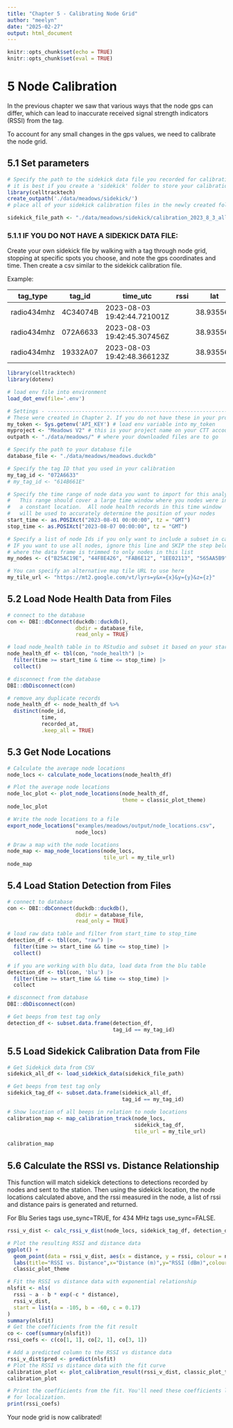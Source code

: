 ```yaml
---
title: "Chapter 5 - Calibrating Node Grid"
author: "meelyn"
date: "2025-02-27"
output: html_document
---
```


```r
knitr::opts_chunk$set(echo = TRUE)
knitr::opts_chunk$set(eval = TRUE)
```

# 5 Node Calibration

In the previous chapter we saw that various ways that the node gps can differ, which can lead to inaccurate received signal strength indicators (RSSI) from the tag.

To account for any small changes in the gps values, we need to calibrate the node grid. 

## 5.1 Set parameters

```r
# Specify the path to the sidekick data file you recorded for calibration
# it is best if you create a 'sidekick' folder to store your calibration file(s).
library(celltracktech)
create_outpath('./data/meadows/sidekick/')
# place all of your sidekick calibration files in the newly created folder after running the above line of code

sidekick_file_path <- "./data/meadows/sidekick/calibration_2023_8_3_all.csv"
```

### 5.1.1 IF YOU DO NOT HAVE A SIDEKICK DATA FILE:

Create your own sidekick file by walking with a tag through node grid, stopping at specific spots you choose, and note the gps coordinates and time. Then create a csv similar to the sidekick calibration file.

Example:

|tag_type|tag_id|time_utc|rssi|lat|lon|heading|antenna_angle|
---------|------|--------|----|---|---|-------|-------------|
|radio434mhz|4C34074B|2023-08-03 19:42:44.721001Z||38.935561|-74.948195|24.273||
|radio434mhz|072A6633|2023-08-03 19:42:45.307456Z||38.935561|-74.948195|23.548||
|radio434mhz|19332A07|2023-08-03 19:42:48.366123Z||38.935569|-74.948195|15.840||

```r
library(celltracktech)
library(dotenv)

# load env file into environment
load_dot_env(file='.env')

# Settings - ----------------------------------------------------------------
# These were created in Chapter 2. If you do not have these in your project directory, go back and repeat Ch. 2.
my_token <- Sys.getenv('API_KEY') # load env variable into my_token
myproject <- "Meadows V2" # this is your project name on your CTT account, here we are using the CTT project 'Meadows V2'
outpath <- "./data/meadows/" # where your downloaded files are to go

# Specify the path to your database file
database_file <- "./data/meadows/meadows.duckdb"

# Specify the tag ID that you used in your calibration
my_tag_id <- "072A6633"
# my_tag_id <- "614B661E"

# Specify the time range of node data you want to import for this analysis
#   This range should cover a large time window where you nodes were in
#   a constant location.  All node health records in this time window
#   will be used to accurately determine the position of your nodes
start_time <- as.POSIXct("2023-08-01 00:00:00", tz = "GMT")
stop_time <- as.POSIXct("2023-08-07 00:00:00", tz = "GMT")

# Specify a list of node Ids if you only want to include a subset in calibration
# IF you want to use all nodes, ignore this line and SKIP the step below
# where the data frame is trimmed to only nodes in this list
my_nodes <- c("B25AC19E", "44F8E426", "FAB6E12", "1EE02113", "565AA5B9", "EE799439", "1E762CF3", "A837A3F4", "484ED33B")

# You can specify an alternative map tile URL to use here
my_tile_url <- "https://mt2.google.com/vt/lyrs=y&x={x}&y={y}&z={z}"
```

## 5.2 Load Node Health Data from Files

```r
# connect to the database
con <- DBI::dbConnect(duckdb::duckdb(), 
                      dbdir = database_file, 
                      read_only = TRUE)

# load node_health table in to RStudio and subset it based on your start and stop times
node_health_df <- tbl(con, "node_health") |> 
  filter(time >= start_time & time <= stop_time) |>
  collect()

# disconnect from the database
DBI::dbDisconnect(con)

# remove any duplicate records
node_health_df <- node_health_df %>% 
  distinct(node_id, 
           time, 
           recorded_at, 
           .keep_all = TRUE)
```

## 5.3 Get Node Locations

```r
# Calculate the average node locations
node_locs <- calculate_node_locations(node_health_df)

# Plot the average node locations
node_loc_plot <- plot_node_locations(node_health_df, 
                                     theme = classic_plot_theme)
node_loc_plot

# Write the node locations to a file
export_node_locations("examples/meadows/output/node_locations.csv", 
                      node_locs)

# Draw a map with the node locations
node_map <- map_node_locations(node_locs, 
                               tile_url = my_tile_url)
node_map
```

## 5.4 Load Station Detection from Files
```r
# connect to database
con <- DBI::dbConnect(duckdb::duckdb(), 
                      dbdir = database_file, 
                      read_only = TRUE)

# load raw data table and filter from start_time to stop_time
detection_df <- tbl(con, "raw") |> 
  filter(time >= start_time && time <= stop_time) |>
  collect()

# if you are working with blu data, load data from the blu table
detection_df <- tbl(con, 'blu') |>
  filter(time >= start_time && time <= stop_time) |>
  collect

# disconnect from database
DBI::dbDisconnect(con)

# Get beeps from test tag only
detection_df <- subset.data.frame(detection_df, 
                                  tag_id == my_tag_id)
```

## 5.5 Load Sidekick Calibration Data from File
```r
# Get Sidekick data from CSV
sidekick_all_df <- load_sidekick_data(sidekick_file_path)

# Get beeps from test tag only
sidekick_tag_df <- subset.data.frame(sidekick_all_df, 
                                     tag_id == my_tag_id)

# Show location of all beeps in relation to node locations
calibration_map <- map_calibration_track(node_locs, 
                                         sidekick_tag_df, 
                                         tile_url = my_tile_url)

calibration_map
```

## 5.6 Calculate the RSSI vs. Distance Relationship

This function will match sidekick detections to detections recorded by nodes and sent to the station. Then using the sidekick location, the node locations calculated above, and the rssi measured in the node, a list of rssi and distance pairs is generated and returned.

For Blu Series tags use_sync=TRUE, for 434 MHz tags use_sync=FALSE.

```r
rssi_v_dist <- calc_rssi_v_dist(node_locs, sidekick_tag_df, detection_df, use_sync = FALSE)

# Plot the resulting RSSI and distance data
ggplot() +
  geom_point(data = rssi_v_dist, aes(x = distance, y = rssi, colour = node_id)) +
  labs(title="RSSI vs. Distance",x="Distance (m)",y="RSSI (dBm)",colour="Node ID") +
  classic_plot_theme

# Fit the RSSI vs distance data with exponential relationship
nlsfit <- nls(
  rssi ~ a - b * exp(-c * distance),
  rssi_v_dist,
  start = list(a = -105, b = -60, c = 0.17)
)
summary(nlsfit)
# Get the coefficients from the fit result
co <- coef(summary(nlsfit))
rssi_coefs <- c(co[1, 1], co[2, 1], co[3, 1])

# Add a predicted column to the RSSI vs distance data
rssi_v_dist$pred <- predict(nlsfit)
# Plot the RSSI vs distance data with the fit curve
calibration_plot <- plot_calibration_result(rssi_v_dist, classic_plot_theme)
calibration_plot

# Print the coefficients from the fit. You'll need these coefficients later
# for localization.
print(rssi_coefs)
```

Your node grid is now calibrated!